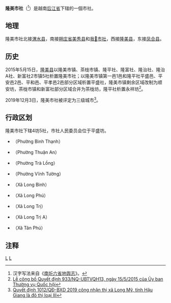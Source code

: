 {{Infobox Settlement
|name                   = 隆美市社
|settlement_type        = 市社
|official_name          = 
|other_name             = 
|native_name            = {{lang|vi|Thị xã Long Mỹ}}
|nickname               = 
|motto                  = 
|image_skyline          = Quốc lộ 61B.jpg
|imagesize              = 
|image_caption          = 
|image_flag             = 
|flag_size              = 
|image_seal             = 
|seal_size              = 
|image_shield           = 
|shield_size            = 
|image_blank_emblem     = 
|blank_emblem_size      = 
|image_map              = {{Infobox mapframe|frame-width=250|zoom=10}}
|mapsize                = 
|map_caption            = 
|image_map1             = 
|mapsize1               = 
|map_caption1           = 
|pushpin_map            = Vietnam
|pushpin_label_position = bottom
|pushpin_map_caption    = 
|pushpin_map1           = 
|pushpin_label_position1= 
|pushpin_map_caption1   = 
|subdivision_type       = 国家
|subdivision_name       = {{flag|Vietnam}}
|subdivision_type1      = [[越南行政区划|省]]
|subdivision_name1      = [[后江省|后江省]]
|subdivision_type2      = 行政区划
|subdivision_name2      = 4坊5社
|subdivision_type3      = 
|subdivision_name3      = 
|seat_type              = 
|seat                   = 
|government_type        = 
|leader_title           = 
|leader_name            = 
|leader_title1          = 
|leader_name1           = 
|established_title      = 
|established_date       = 
|area_magnitude         = 
|unit_pref              = 
|area_footnotes         = 
|area_total_km2         = 149.29
|area_land_km2          = 
|area_water_km2         = 
|area_water_percent     = 
|area_urban_km2         = 
|area_metro_km2         = 
|population_as_of       = 2016年
|population_footnotes   = 
|population_note        = 
|population_total       = 71963
|population_density_km2 = auto
|population_metro             = 
|population_density_metro_km2 = 
|population_urban             = 
|population_density_urban_km2 = 
|timezone               = [[越南标准时间|越南标准时间]]
|utc_offset             = +7
|elevation_footnotes    = 
|elevation_m            = 
|coor_type              = 
|coordinates            = 
|postal_code_type       = 
|postal_code            = 
|area_code              = 
|website                = [http://thixalongmy.haugiang.gov.vn 隆美市社电子信息门户网站]
|footnotes              = 
}}
'''隆美市社'''（{{vie|v='''Thị Xã Long Mỹ'''|hn=市社隆美}}<ref>汉字写法来自《[[南圻六省地舆志|南圻六省地舆志]]》。</ref>）是越南[[后江省|后江省]]下辖的一個市社。

==地理==
隆美市社北接[[渭水县|渭水县]]，南接[[朔庄省|朔庄省]][[美秀县|美秀县]]和[[我𠄼市社|我𠄼市社]]，西接[[隆美县|隆美县]]，东接[[凤合县|凤合县]]。

==历史==
2015年5月15日，[[隆美县|隆美县]]以隆美市镇、茶栊市镇、隆平社、隆富社、隆治社、隆治A社、新富社2市镇5社析置隆美市社；以隆美市镇第一邑1邑和隆平社平盛邑、平安邑2邑、平和邑、平孝邑2邑部分区域析置平盛社，隆美市镇剩余区域改制为顺安坊，茶栊市镇和新富社部分区域合并为茶栊坊，隆平社析置永祥坊<ref>[http://tinhuyhaugiang.org.vn/?tabid=1133&ndid=667 Lễ công bố Quyết định 933/NQ-UBTVQH13, ngày 15/5/2015 của Ủy ban Thường vụ Quốc hội]</ref>。

2019年12月3日，隆美市社被评定为三级城市<ref>[https://luatvietnam.vn/hanh-chinh/quyet-dinh-1012-qd-bxd-2019-cong-nhan-thi-xa-long-my-la-do-thi-loai-iii-178983-d1.html Quyết định 1012/QĐ-BXD 2019 công nhận thị xã Long Mỹ, tỉnh Hậu Giang là đô thị loại III]</ref>。

==行政区划==
隆美市社下辖4坊5社，市社人民委员会位于平盛坊。
*{{link-vi|平盛坊|Bình Thạnh, Long Mỹ}}（Phường Bình Thạnh）
*{{link-vi|顺安坊|Thuận An, Long Mỹ}}（Phường Thuận An）
*{{link-vi|茶栊坊|Trà Lồng}}（Phường Trà Lồng）
*{{link-vi|永祥坊|Vĩnh Tường, Long Mỹ}}（Phường Vĩnh Tường）
*{{link-vi|隆平社|Long Bình, Long Mỹ}}（Xã Long Bình）
*{{link-vi|隆富社|Long Phú, Long Mỹ}}（Xã Long Phú）
*{{link-vi|隆治社|Long Trị}}（Xã Long Trị）
*{{link-vi|隆治A社|Long Trị A}}（Xã Long Trị A）
*{{link-vi|新富社|Tân Phú, Long Mỹ}}（Xã Tân Phú）

==注释==
{{reflist}}

{{后江省行政区划}}
{{越南九龙江三角洲之县市镇区域划分}}

[[Category:越南市社|L]]
[[Category:后江省|L]]